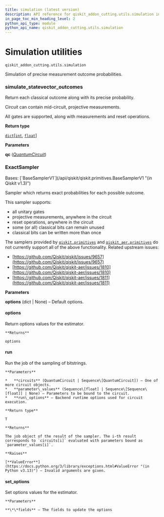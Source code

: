 ```yaml
---
title: simulation (latest version)
description: API reference for qiskit_addon_cutting.utils.simulation in the latest version of qiskit-addon-cutting
in_page_toc_min_heading_level: 2
python_api_type: module
python_api_name: qiskit_addon_cutting.utils.simulation
---
```


<span id="module-qiskit_addon_cutting.utils.simulation" />

<span id="simulation-utilities-qiskit-addon-cutting-utils-simulation" />

# Simulation utilities

`qiskit_addon_cutting.utils.simulation`

Simulation of precise measurement outcome probabilities.

### simulate\_statevector\_outcomes

<Function id="qiskit_addon_cutting.utils.simulation.simulate_statevector_outcomes" github="https://github.com/Qiskit/qiskit-addon-cutting/tree/stable/0.9/qiskit_addon_cutting/utils/simulation.py" signature="simulate_statevector_outcomes(qc, /)">
  Return each classical outcome along with its precise probability.

  Circuit can contain mid-circuit, projective measurements.

  All gates are supported, along with measurements and reset operations.

  **Return type**

  [`dict`](https://docs.python.org/3/library/stdtypes.html#dict "(in Python v3.13)")\[[`int`](https://docs.python.org/3/library/functions.html#int "(in Python v3.13)"), [`float`](https://docs.python.org/3/library/functions.html#float "(in Python v3.13)")]

  **Parameters**

  **qc** ([*QuantumCircuit*](/api/qiskit/qiskit.circuit.QuantumCircuit "(in Qiskit v1.3)"))
</Function>

### ExactSampler

<Class id="qiskit_addon_cutting.utils.simulation.ExactSampler" github="https://github.com/Qiskit/qiskit-addon-cutting/tree/stable/0.9/qiskit_addon_cutting/utils/simulation.py" signature="ExactSampler(*, options=None)" modifiers="class">
  Bases: [`BaseSamplerV1`](/api/qiskit/qiskit.primitives.BaseSamplerV1 "(in Qiskit v1.3)")

  Sampler which returns exact probabilities for each possible outcome.

  This sampler supports:

  *   all unitary gates
  *   projective measurements, anywhere in the circuit
  *   reset operations, anywhere in the circuit
  *   some (or all) classical bits can remain unused
  *   classical bits can be written more than once

  The samplers provided by [`qiskit.primitives`](/api/qiskit/primitives#module-qiskit.primitives "(in Qiskit v1.3)") and [`qiskit_aer.primitives`](https://qiskit.github.io/qiskit-aer/apidocs/aer_primitives.html#module-qiskit_aer.primitives "(in Qiskit Aer v0.15.0)") do not currently support all of the above functionality. Related upstream issues:

  *   [https://github.com/Qiskit/qiskit/issues/9657](https://github.com/Qiskit/qiskit/issues/9657)
  *   [https://github.com/Qiskit/qiskit-aer/issues/1810](https://github.com/Qiskit/qiskit-aer/issues/1810)
  *   [https://github.com/Qiskit/qiskit-aer/issues/1811](https://github.com/Qiskit/qiskit-aer/issues/1811)

  **Parameters**

  **options** (dict | None) – Default options.

  #### options

  <Attribute id="qiskit_addon_cutting.utils.simulation.ExactSampler.options" attributeTypeHint="Options">
    Return options values for the estimator.

    **Returns**

    options
  </Attribute>

  #### run

  <Function id="qiskit_addon_cutting.utils.simulation.ExactSampler.run" signature="run(circuits, parameter_values=None, **run_options)">
    Run the job of the sampling of bitstrings.

    **Parameters**

    *   **circuits** (QuantumCircuit | Sequence\[QuantumCircuit]) – One of more circuit objects.
    *   **parameter\_values** (Sequence\[float] | Sequence\[Sequence\[float]] | None) – Parameters to be bound to the circuit.
    *   **run\_options** – Backend runtime options used for circuit execution.

    **Return type**

    T

    **Returns**

    The job object of the result of the sampler. The i-th result corresponds to `circuits[i]` evaluated with parameters bound as `parameter_values[i]`.

    **Raises**

    [**ValueError**](https://docs.python.org/3/library/exceptions.html#ValueError "(in Python v3.13)") – Invalid arguments are given.
  </Function>

  #### set\_options

  <Function id="qiskit_addon_cutting.utils.simulation.ExactSampler.set_options" signature="set_options(**fields)">
    Set options values for the estimator.

    **Parameters**

    **\*\*fields** – The fields to update the options
  </Function>
</Class>


